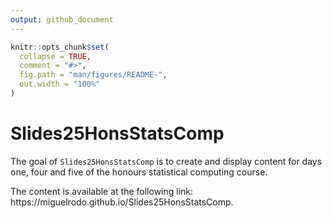 ```yaml
---
output: github_document
---
```


<!-- README.md is generated from README.Rmd. Please edit that file -->

```r
knitr::opts_chunk$set(
  collapse = TRUE,
  comment = "#>",
  fig.path = "man/figures/README-",
  out.width = "100%"
)
```

# Slides25HonsStatsComp

<!-- badges: start -->
<!-- badges: end -->

The goal of `Slides25HonsStatsComp` is to create and display content for days one, four and five of the honours statistical computing course.

The content is available at the following link: https://miguelrodo.github.io/Slides25HonsStatsComp. 


